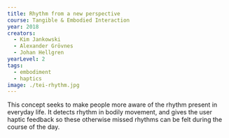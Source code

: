 ---
title: Rhythm from a new perspective
course: Tangible & Embodied Interaction
year: 2018
creators:
  - Kim Jankowski
  - Alexander Grövnes
  - Johan Hellgren
yearLevel: 2
tags:
  - embodiment
  - haptics
image: ./tei-rhythm.jpg
---

This concept seeks to make people more aware of the rhythm present in everyday life. It detects rhythm in bodily movement, and gives the user haptic feedback so these otherwise missed rhythms can be felt during the course of the day. 

<MauVideo id="0_qzh5yf1m" />

